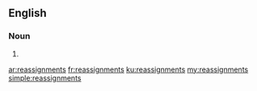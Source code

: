 ==English==

===Noun===
{{head|en|noun plural form}}

# {{plural of|reassignment|lang=en}}

[[ar:reassignments]]
[[fr:reassignments]]
[[ku:reassignments]]
[[my:reassignments]]
[[simple:reassignments]]